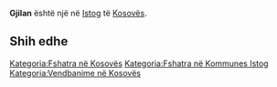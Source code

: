 {{Fshat në 
 | Emri                = Gjilan
 | EmriAlt                = 
 | NAME_SHORT_FORM=      
 | NAME_GENERIC=      
 | NAME_SORT_NAME_RO=      GJILAN
 | FULL_NAME_RO = Gjilan
 | FULL_NAME_ND_RO=Gjilan
 | SORT_NAME_RG=GJILAN
 | FULL_NAME_RG=Gjilan
 | FULL_NAME_ND_RG=Gjilan
 | SRP_NAME_SHORT_FORM=      
 | SRP_NAME_GENERIC=      
 | SRP_NAME_SORT_NAME_RO=      
 | SRP_FULL_NAME_RO = 
 | SRP_FULL_NAME_ND_RO=
 | SRP_SORT_NAME_RG=
 | SRP_FULL_NAME_RG=
 | SRP_FULL_NAME_ND_RG=
 | Emri (Rasa dhanore) = 
 | Figura              = 
 | Shteti              = Kosovo
 | Komuna              = Istog
 | Kodi postar         = 
 | Sipërfaqja          = 

 | Popullsia           = 

 | Regj. i popullsisë  = 
 | Dend. e popullsisë  = 
 | Faqja zyrtare       = 
 <!--- Koordinatat ----> 
 | Gjerësia            = 42.468889
 | Gjatësia            = 21.463333
 | Lartësia            = 
}}
'''Gjilan''' është një [[]] në [[Istog]] të [[Kosovës]].

<!-- == Gjeografia == -->
<!-- == Historia == -->
<!-- == Demografia == -->
== Shih edhe ==
{{Komuna Istog}}
{{Kosovo-Administrata-Cung}}

[[Kategoria:Fshatra në Kosovës]]
[[Kategoria:Fshatra në Kommunes Istog]]
[[Kategoria:Vendbanime në Kosovës]]